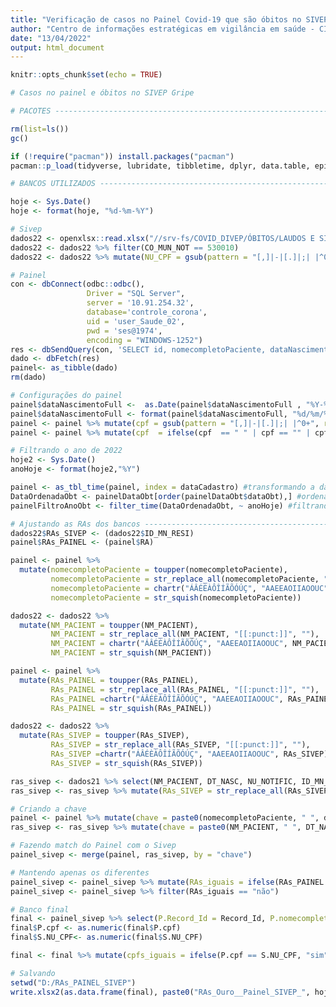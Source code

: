 ---
title: "Verificação de casos no Painel Covid-19 que são óbitos no SIVEP"
author: "Centro de informações estratégicas em vigilância em saúde - CIEVS"
date: "13/04/2022"
output: html_document
---

```{r setup, include=FALSE}
knitr::opts_chunk$set(echo = TRUE)
```

```{r, include=FALSE}
# Casos no painel e óbitos no SIVEP Gripe 

# PACOTES -----------------------------------------------------------------

rm(list=ls())
gc()

if (!require("pacman")) install.packages("pacman")
pacman::p_load(tidyverse, lubridate, tibbletime, dplyr, data.table, epitools, sf, knitr, xlsx, openxlsx, read.dbc, DBI, odbc)
```


```{r, include=FALSE}
# BANCOS UTILIZADOS -------------------------------------------------------

hoje <- Sys.Date()
hoje <- format(hoje, "%d-%m-%Y")

# Sivep
dados22 <- openxlsx::read.xlsx("//srv-fs/COVID_DIVEP/ÓBITOS/LAUDOS E SÍNTESES DIÁRIAS/2022/SIVEP 2022.xlsx")
dados22 <- dados22 %>% filter(CO_MUN_NOT == 530010)
dados22 <- dados22 %>% mutate(NU_CPF = gsub(pattern = "[,]|-|[.]|;| |^0+", replacement = "", x = NU_CPF, perl = T))

```


```{r, include=FALSE}
# Painel
con <- dbConnect(odbc::odbc(), 
                 Driver = "SQL Server", 
                 server = '10.91.254.32',
                 database='controle_corona',
                 uid = 'user_Saude_02',
                 pwd = 'ses@1974',
                 encoding = "WINDOWS-1252")
res <- dbSendQuery(con, 'SELECT id, nomecompletoPaciente, dataNascimentoFull, mae, cpf, dataObito, enderecoCompleto, RA, cep, dataCadastro FROM View_Completa_saude')
dado <- dbFetch(res)
painel<- as_tibble(dado)
rm(dado)
```

```{r, include=FALSE}
# Configurações do painel
painel$dataNascimentoFull <-  as.Date(painel$dataNascimentoFull , "%Y-%m-%d")
painel$dataNascimentoFull <- format(painel$dataNascimentoFull, "%d/%m/%Y")
painel <- painel %>% mutate(cpf = gsub(pattern = "[,]|-|[.]|;| |^0+", replacement = "", x = cpf, perl = T))
painel <- painel %>% mutate(cpf  = ifelse(cpf  == " " | cpf == "" | cpf  == "  ", NA, cpf ))

# Filtrando o ano de 2022
hoje2 <- Sys.Date()
anoHoje <- format(hoje2,"%Y")

painel <- as_tbl_time(painel, index = dataCadastro) #transformando a data novamente
DataOrdenadaObt <- painelDataObt[order(painelDataObt$dataObt),] #ordenando a data
painelFiltroAnoObt <- filter_time(DataOrdenadaObt, ~ anoHoje) #filtrando somente ano de 'anoHoje'
```

```{r, include=FALSE}
# Ajustando as RAs dos bancos ---------------------------------------------
dados22$RAs_SIVEP <- (dados22$ID_MN_RESI)
painel$RAs_PAINEL <- (painel$RA)

painel <- painel %>%
  mutate(nomecompletoPaciente = toupper(nomecompletoPaciente),
         nomecompletoPaciente = str_replace_all(nomecompletoPaciente, "[[:punct:]]", ""),
         nomecompletoPaciente = chartr("ÁÂÉÈÀÔÎÍÃÕÓÚÇ", "AAEEAOIIAOOUC", nomecompletoPaciente),
         nomecompletoPaciente = str_squish(nomecompletoPaciente))

dados22 <- dados22 %>%
  mutate(NM_PACIENT = toupper(NM_PACIENT),
         NM_PACIENT = str_replace_all(NM_PACIENT, "[[:punct:]]", ""),
         NM_PACIENT = chartr("ÁÂÉÈÀÔÎÍÃÕÓÚÇ", "AAEEAOIIAOOUC", NM_PACIENT),
         NM_PACIENT = str_squish(NM_PACIENT))

painel <- painel %>%
  mutate(RAs_PAINEL = toupper(RAs_PAINEL),
         RAs_PAINEL = str_replace_all(RAs_PAINEL, "[[:punct:]]", ""),
         RAs_PAINEL =chartr("ÁÂÉÈÀÔÎÍÃÕÓÚÇ", "AAEEAOIIAOOUC", RAs_PAINEL),
         RAs_PAINEL = str_squish(RAs_PAINEL))

dados22 <- dados22 %>%
  mutate(RAs_SIVEP = toupper(RAs_SIVEP),
         RAs_SIVEP = str_replace_all(RAs_SIVEP, "[[:punct:]]", ""),
         RAs_SIVEP =chartr("ÁÂÉÈÀÔÎÍÃÕÓÚÇ", "AAEEAOIIAOOUC", RAs_SIVEP),
         RAs_SIVEP = str_squish(RAs_SIVEP))
```


```{r, include=FALSE}
ras_sivep <- dados21 %>% select(NM_PACIENT, DT_NASC, NU_NOTIFIC, ID_MN_RESI, RAs_SIVEP, NU_CPF, NM_MAE_PAC, NM_LOGRADO, NU_CEP)
ras_sivep <- ras_sivep %>% mutate(RAs_SIVEP = str_replace_all(RAs_SIVEP, "BRASILIA*", "PLANO PILOTO")) %>% mutate(RAs_SIVEP = str_replace_all(RAs_SIVEP, "ASA SUL|ASA NORTE", ""), RAs_SIVEP = str_squish(RAs_SIVEP))
```


```{r, include=FALSE}
# Criando a chave
painel <- painel %>% mutate(chave = paste0(nomecompletoPaciente, " ", dataNascimentoFull))
ras_sivep <- ras_sivep %>% mutate(chave = paste0(NM_PACIENT, " ", DT_NASC))
```


```{r, include=FALSE}
# Fazendo match do Painel com o Sivep
painel_sivep <- merge(painel, ras_sivep, by = "chave")

# Mantendo apenas os diferentes
painel_sivep <- painel_sivep %>% mutate(RAs_iguais = ifelse(RAs_PAINEL == RAs_SIVEP, "sim", "não"))
painel_sivep <- painel_sivep %>% filter(RAs_iguais == "não")
```


```{r, include=FALSE}
# Banco final
final <- painel_sivep %>% select(P.Record_Id = Record_Id, P.nomecompletoPaciente = nomecompletoPaciente, P.dataNascimentoFull = dataNascimentoFull, S.DT_NASC = DT_NASC, P.mae = mae, S.NM_MAE_PAC = NM_MAE_PAC, P.cpf = cpf, S.NU_CPF = NU_CPF, P.enderecoCompleto = enderecoCompleto, S.NM_LOGRADO = NM_LOGRADO, P.RA = RA,  S.ID_MN_RESI = ID_MN_RESI, P.cep = cep, S.NU_CEP = NU_CEP, S.NU_NOTIFIC = NU_NOTIFIC)
final$P.cpf <- as.numeric(final$P.cpf)
final$S.NU_CPF<- as.numeric(final$S.NU_CPF)

final <- final %>% mutate(cpfs_iguais = ifelse(P.cpf == S.NU_CPF, "sim", "não"))
```


```{r, include=FALSE}
# Salvando
setwd("D:/RAs_PAINEL_SIVEP")
write.xlsx2(as.data.frame(final), paste0("RAs_Ouro__Painel_SIVEP_", hoje, ".xlsx"), sheetName = "2022", append=TRUE, row.names = F)
```

